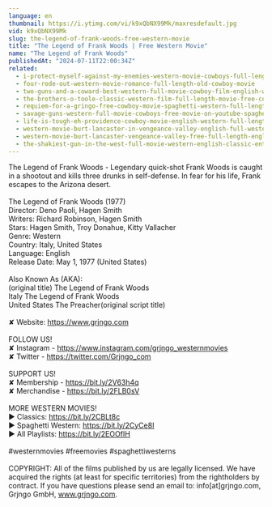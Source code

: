 ```yaml
---
language: en
thumbnail: https://i.ytimg.com/vi/k9xQbNX99Mk/maxresdefault.jpg
vid: k9xQbNX99Mk
slug: the-legend-of-frank-woods-free-western-movie
title: "The Legend of Frank Woods | Free Western Movie"
name: "The Legend of Frank Woods"
publishedAt: "2024-07-11T22:00:34Z"
related:
  - i-protect-myself-against-my-enemies-western-movie-cowboys-full-length-wild-west
  - four-rode-out-western-movie-romance-full-length-old-cowboy-movie
  - two-guns-and-a-coward-best-western-full-movie-cowboy-film-english-wild-west
  - the-brothers-o-toole-classic-western-film-full-length-movie-free-cowboy-movie-wild-west
  - requiem-for-a-gringo-free-cowboy-movie-spaghetti-western-full-length-western-movie
  - savage-guns-western-full-movie-cowboys-free-movie-on-youtube-spaghetti-western
  - life-is-tough-eh-providence-cowboy-movie-english-western-full-length
  - western-movie-burt-lancaster-in-vengeance-valley-english-full-western-movie-free-classic-film
  - western-movie-burt-lancaster-vengeance-valley-free-full-length-english-classic-cowboy-film
  - the-shakiest-gun-in-the-west-full-movie-western-english-classic-entire-film-full-free-movies
---
```


The Legend of Frank Woods - Legendary quick-shot Frank Woods is caught in a shootout and kills three drunks in self-defense. In fear for his life, Frank escapes to the Arizona desert.<br />
<br />
The Legend of Frank Woods (1977)<br />
Director: Deno Paoli, Hagen Smith<br />
Writers: Richard Robinson, Hagen Smith<br />
Stars: Hagen Smith, Troy Donahue, Kitty Vallacher<br />
Genre: Western<br />
Country: Italy, United States<br />
Language: English<br />
Release Date: May 1, 1977 (United States)<br />
<br />
Also Known As (AKA):<br />
(original title) The Legend of Frank Woods<br />
Italy The Legend of Frank Woods<br />
United States The Preacher(original script title)<br />
<br />
✘ Website: https://www.grjngo.com<br />
<br />
FOLLOW US!<br />
✘ Instagram - https://www.instagram.com/grjngo_westernmovies<br />
✘ Twitter - https://twitter.com/Grjngo_com<br />
<br />
SUPPORT US!<br />
✘ Membership - https://bit.ly/2V63h4q<br />
✘ Merchandise - https://bit.ly/2FLB0sV<br />
<br />
MORE WESTERN MOVIES! <br />
► Classics: https://bit.ly/2CBLt8c <br />
► Spaghetti Western: https://bit.ly/2CyCe8I <br />
► All Playlists: https://bit.ly/2EOOfIH <br />
<br />
#westernmovies #freemovies #spaghettiwesterns<br />
<br />
COPYRIGHT: All of the films published by us are legally licensed. We have acquired the rights (at least for specific territories) from the rightholders by contract. If you have questions please send an email to: info[at]grjngo.com, Grjngo GmbH, www.grjngo.com.